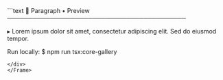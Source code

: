 <Frame>
<div style={{background:'#0f131a',border:'1px solid #1f2430',borderRadius:'8px' ,width:'100%',height:'100%',overflow:'hidden',boxShadow:'0 10px 30px rgba(0,0,0,.35)'}}>
```text
📝 Paragraph • Preview
──────────────────────────────────────────

  ▸ Lorem ipsum dolor sit amet, consectetur
    adipiscing elit. Sed do eiusmod tempor.

Run locally:
  $ npm run tsx:core-gallery
```
</div>
</Frame>

